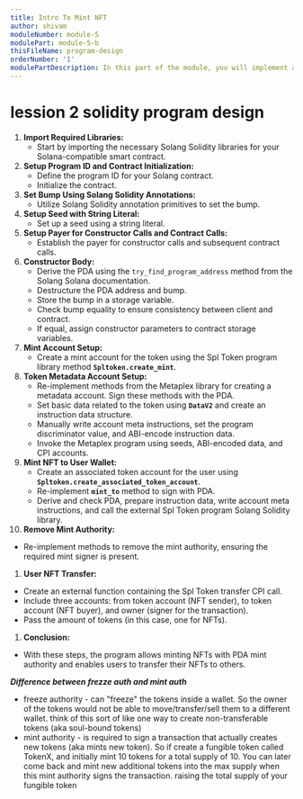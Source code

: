 ```yaml
---
title: Intro To Mint NFT
author: shivam
moduleNumber: module-5
modulePart: module-5-b
thisFileName: program-design
orderNumber: '1'
modulePartDescription: In this part of the module, you will implement a Solidity Solang program for NFT minting and transfer (NFT mint authority is PDA).
---
```





# lession 2 solidity program design

1. **Import Required Libraries:**
    - Start by importing the necessary Solang Solidity libraries for your Solana-compatible smart contract.
2. **Setup Program ID and Contract Initialization:**
    - Define the program ID for your Solang contract.
    - Initialize the contract.
3. **Set Bump Using Solang Solidity Annotations:**
    - Utilize Solang Solidity annotation primitives to set the bump.
4. **Setup Seed with String Literal:**
    - Set up a seed using a string literal.
5. **Setup Payer for Constructor Calls and Contract Calls:**
    - Establish the payer for constructor calls and subsequent contract calls.
6. **Constructor Body:**
    - Derive the PDA using the `try_find_program_address` method from the Solang Solana documentation.
    - Destructure the PDA address and bump.
    - Store the bump in a storage variable.
    - Check bump equality to ensure consistency between client and contract.
    - If equal, assign constructor parameters to contract storage variables.
7. **Mint Account Setup:**
    - Create a mint account for the token using the Spl Token program library method **`Spltoken.create_mint`**.
8. **Token Metadata Account Setup:**
    - Re-implement methods from the Metaplex library for creating a metadata account. Sign these methods with the PDA.
    - Set basic data related to the token using **`DataV2`** and create an instruction data structure.
    - Manually write account meta instructions, set the program discriminator value, and ABI-encode instruction data.
    - Invoke the Metaplex program using seeds, ABI-encoded data, and CPI accounts.
9. **Mint NFT to User Wallet:**
    - Create an associated token account for the user using **`Spltoken.create_associated_token_account`**.
    - Re-implement **`mint_to`** method to sign with PDA.
    - Derive and check PDA, prepare instruction data, write account meta instructions, and call the external Spl Token program Solang Solidity library.
10. **Remove Mint Authority:**
- Re-implement methods to remove the mint authority, ensuring the required mint signer is present.
1. **User NFT Transfer:**
- Create an external function containing the Spl Token transfer CPI call.
- Include three accounts: from token account (NFT sender), to token account (NFT buyer), and owner (signer for the transaction).
- Pass the amount of tokens (in this case, one for NFTs).
1. **Conclusion:**
- With these steps, the program allows minting NFTs with PDA mint authority and enables users to transfer their NFTs to others.

***Difference between frezze auth and mint auth***

- freeze authority - can "freeze" the tokens inside a wallet. So the owner of the tokens would not be able to move/transfer/sell them to a different wallet. think of this sort of like one way to create non-transferable tokens (aka soul-bound tokens)
- mint authority - is required to sign a transaction that actually creates new tokens (aka mints new token). So if create a fungible token called TokenX, and initially mint 10 tokens for a total supply of 10. You can later come back and mint new additional tokens into the max supply when this mint authority signs the transaction. raising the total supply of your fungible token